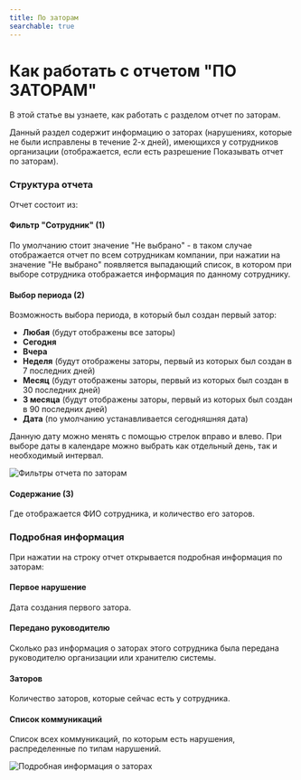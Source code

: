 ```yaml
---
title: По заторам
searchable: true
---
```


# Как работать с отчетом "ПО ЗАТОРАМ"

В этой статье вы узнаете, как работать с разделом отчет по заторам.

Данный раздел содержит информацию о заторах (нарушениях, которые не были исправлены в течение 2-х дней), имеющихся у сотрудников организации (отображается, если есть разрешение Показывать отчет по заторам).

### Структура отчета

Отчет состоит из:

#### Фильтр "Сотрудник" (1)

По умолчанию стоит значение "Не выбрано" - в таком случае отображается отчет по всем сотрудникам компании, при нажатии на значение "Не выбрано" появляется выпадающий список, в котором при выборе сотрудника отображается информация по данному сотруднику.

#### Выбор периода (2)

Возможность выбора периода, в который был создан первый затор:

- **Любая** (будут отображены все заторы)
- **Сегодня**
- **Вчера**
- **Неделя** (будут отображены заторы, первый из которых был создан в 7 последних дней)
- **Месяц** (будут отображены заторы, первый из которых был создан в 30 последних дней)
- **3 месяца** (будут отображены заторы, первый из которых был создан в 90 последних дней)
- **Дата** (по умолчанию устанавливается сегодняшняя дата)

Данную дату можно менять с помощью стрелок вправо и влево. При выборе даты в календаре можно выбрать как отдельный день, так и необходимый интервал.

![Фильтры отчета по заторам](/from-carrot-images/zator_1.png)

#### Содержание (3)

Где отображается ФИО сотрудника, и количество его заторов.

### Подробная информация

При нажатии на строку отчет открывается подробная информация по заторам:

#### Первое нарушение

Дата создания первого затора.

#### Передано руководителю

Сколько раз информация о заторах этого сотрудника была передана руководителю организации или хранителю системы.

#### Заторов

Количество заторов, которые сейчас есть у сотрудника.

#### Список коммуникаций

Список всех коммуникаций, по которым есть нарушения, распределенные по типам нарушений.

![Подробная информация о заторах](/from-carrot-images/zator_2.png) 